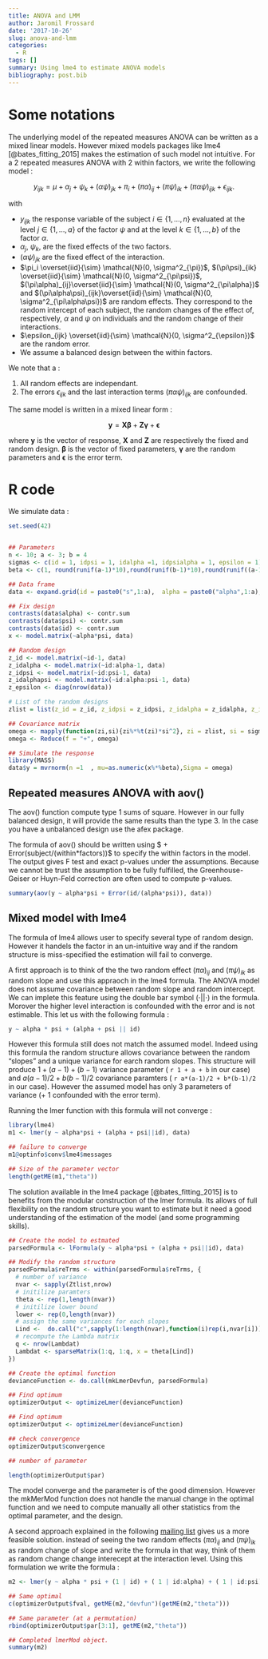 ```yaml
---
title: ANOVA and LMM
author: Jaromil Frossard
date: '2017-10-26'
slug: anova-and-lmm
categories:
  - R
tags: []
summary: Using lme4 to estimate ANOVA models
bibliography: post.bib
---
```


# Some notations

The underlying model of the repeated measures ANOVA can be written as a mixed linear models. However mixed models packages like lme4 [@bates_fitting_2015] makes the estimation of such model not intuitive. For a 2 repeated measures ANOVA with 2 within factors, we write the following model : 


$$
y_{ijk} = \mu + \alpha_j + \psi_k + (\alpha\psi)_{jk}+\pi_i +(\pi\alpha)_{ij}+(\pi\psi)_{ik} +(\pi\alpha\psi)_{ijk}+\epsilon_{ijk}.
$$

with 

- $y_{ijk}$ the response variable of the subject $i \in \{1,\dots, n\}$ evaluated at the level $j \in \{1,\dots, a\}$ of the factor $\psi$ and at the level $k \in \{1,\dots, b\}$ of the factor $\alpha$.
- $\alpha_j$, $\psi_k$,  are the fixed effects of the two factors.
- $(\alpha\psi)_{jk}$ are the fixed effect of the interaction.
- $\pi_i \overset{iid}{\sim} \mathcal{N}(0, \sigma^2_{\pi})$, $(\pi\psi)_{ik} \overset{iid}{\sim} \mathcal{N}(0, \sigma^2_{\pi\psi})$, $(\pi\alpha)_{ij}\overset{iid}{\sim} \mathcal{N}(0, \sigma^2_{\pi\alpha})$ and $(\pi\alpha\psi)_{ijk}\overset{iid}{\sim} \mathcal{N}(0, \sigma^2_{\pi\alpha\psi})$ are random effects. They correspond to the random intercept of each subject, the random changes of the effect of, respectively, $\alpha$ and $\psi$ on individuals and the random change of their interactions.
- $\epsilon_{ijk} \overset{iid}{\sim} \mathcal{N}(0, \sigma^2_{\epsilon})$ are the random error.
- We assume a balanced design between the within factors.

We note that a :

1. All random effects are independant.
2. The errors $\epsilon_{ijk}$ and the last interaction terms $(\pi\alpha\psi)_{ijk}$ are  confounded.

The same model is written in a mixed linear form :

$$
\mathbf{y} = \mathbf{X\beta} + \mathbf{Z\gamma} + \mathbf{\epsilon}
$$

where $\mathbf{y}$ is the vector of response, $\mathbf{X}$ and $\mathbf{Z}$ are respectively the fixed and random design. $\mathbf{\beta}$ is the vector of fixed parameters, $\mathbf{\gamma}$ are the random parameters and $\mathbf{\epsilon}$ is the error term.

# R code

We simulate data :

```r
set.seed(42)


## Parameters
n <- 10; a <- 3; b = 4
sigmas <- c(id = 1, idpsi = 1, idalpha =1, idpsialpha = 1, epsilon = 1) 
beta <- c(1, round(runif(a-1)*10),round(runif(b-1)*10),round(runif((a-1)*(b-1))*10))

## Data frame
data <- expand.grid(id = paste0("s",1:a),  alpha = paste0("alpha",1:a),psi = paste0("psi",1:b))

## Fix design
contrasts(data$alpha) <- contr.sum
contrasts(data$psi) <- contr.sum
contrasts(data$id) <- contr.sum
x <- model.matrix(~alpha*psi, data)

## Random design
z_id <- model.matrix(~id-1, data)
z_idalpha <- model.matrix(~id:alpha-1, data)
z_idpsi <- model.matrix(~id:psi-1, data)
z_idalphapsi <- model.matrix(~id:alpha:psi-1, data)
z_epsilon <- diag(nrow(data))

# List of the random designs
zlist = list(z_id = z_id, z_idpsi = z_idpsi, z_idalpha = z_idalpha, z_idalphapsi = z_idalphapsi, z_epsilon = z_epsilon)

## Covariance matrix
omega <- mapply(function(zi,si){zi%*%t(zi)*si^2}, zi = zlist, si = sigmas, SIMPLIFY = F)
omega <- Reduce(f = "+", omega)

## Simulate the response
library(MASS)
data$y = mvrnorm(n =1  , mu=as.numeric(x%*%beta),Sigma = omega)
```

## Repeated measures ANOVA with aov()

The aov() function compute type 1 sums of square. However in our fully balanced design, it will provide the same results than the type 3. In the case you have a unbalanced design use the afex package.

The formula of aov() should be written using $ + Error(subject/(within*factors))$ to specify the within factors in the model. The output gives F test and exact p-values under the assumptions. Because we cannot be trust the assumption to be fully fulfilled, the Greenhouse-Geiser or Huyn-Feld correction are often used to compute p-values.

```r
summary(aov(y ~ alpha*psi + Error(id/(alpha*psi)), data))
```


## Mixed model with lme4

The formula of lme4 allows user to specify several type of random design. However it handels the factor in an un-intuitive way and if the random structure is miss-specified the estimation will fail to converge.



A first approach is to think of the the two random effect $(\pi\alpha)_{ij}$ and $(\pi\psi)_{ik}$ as random slope and use this appraoch in the lme4 formula. The ANOVA model does not assume covariance between random slope and random intercept. We can implete this feature using the double bar symbol $( \cdot || \cdot )$ in the formula. Morover the higher level interaction is confounded with the error and is not estimable. This let us with the following formula :

```r
y ~ alpha * psi + (alpha + psi || id)
```

However this formula still does not match the assumed model. Indeed using this formula the random structure allows covariance between the random "slopes" and a unique variance for earch random slopes. This structure will produce $1 + (a - 1) + (b -1)$ variance parameter ( `r 1 + a + b` in our case) and $a(a-1)/2 + b(b-1)/2$ covariance paramters ( `r a*(a-1)/2 + b*(b-1)/2` in our case). However the assumed model has only 3 parameters of variance (+ 1 confounded with the error term).

Running the lmer function with this formula will not converge : 


```r
library(lme4)
m1 <- lmer(y ~ alpha*psi + (alpha + psi||id), data)

## failure to converge
m1@optinfo$conv$lme4$messages

## Size of the parameter vector
length(getME(m1,"theta"))
```


The solution available in the lme4 package [@bates_fitting_2015] is to benefits from the modular construction of the lmer formula. Its allows of full flexibility on the random structure you want to estimate but it need a good understanding of the estimation of the model (and some programming skills).


```r
## Create the model to estmated
parsedFormula <- lFormula(y ~ alpha*psi + (alpha + psi||id), data)

## Modify the random structure
parsedFormula$reTrms <- within(parsedFormula$reTrms, {
  # number of variance
  nvar <- sapply(Ztlist,nrow) 
  # initilize paramters
  theta <- rep(1,length(nvar)) 
  # initilize lower bound
  lower <- rep(0,length(nvar))
  # assign the same variances for each slopes
  Lind <-  do.call("c",sapply(1:length(nvar),function(i)rep(i,nvar[i])))
  # recompute the Lambda matrix
  q <- nrow(Lambdat)
  Lambdat <- sparseMatrix(1:q, 1:q, x = theta[Lind])
})

## Create the optimal function
devianceFunction <- do.call(mkLmerDevfun, parsedFormula)

## Find optimum
optimizerOutput <- optimizeLmer(devianceFunction)

## Find optimum
optimizerOutput <- optimizeLmer(devianceFunction)

## check convergence
optimizerOutput$convergence

## number of parameter

length(optimizerOutput$par)
```


The model converge and the parameter is of the good dimension. However the mkMerMod function does not handle the manual change in the optimal function and we need to compute manually all other statistics from the optimal parameter, and the design.


A second approach explained in the following [mailing list](https://stat.ethz.ch/pipermail/r-sig-mixed-models/2009q1/001736.html) gives us a more feasible solution. instead of seeing the two random effects $(\pi\alpha)_{ij}$ and $(\pi\psi)_{ik}$ as random change of slope and write the formula in that way, think of them as random change change interecept at the interaction level. Using this formulation we write the formula :  

```r
m2 <- lmer(y ~ alpha * psi + (1 | id) + ( 1 | id:alpha) + ( 1 | id:psi), data)

## Same optimal
c(optimizerOutput$fval, getME(m2,"devfun")(getME(m2,"theta")))

## Same parameter (at a permutation)
rbind(optimizerOutput$par[3:1], getME(m2,"theta"))

## Completed lmerMod object.
summary(m2)

```


